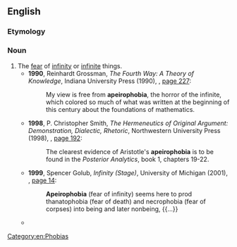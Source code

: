 ==English==

===Etymology===
{{confix|en|apeiro|phobia}}

===Noun===
{{en-noun|-}}

# The [[fear]] of [[infinity]] or [[infinite]] things.
#* '''1990''', Reinhardt Grossman, ''The Fourth Way: A Theory of Knowledge'', Indiana University Press (1990), {{ISBN|9780253326546}}, [http://books.google.com/books?id=O9O4AAAAIAAJ&q=%22free+from+apeirophobia%22 page 227]:
#*: My view is free from '''apeirophobia''', the horror of the infinite, which colored so much of what was written at the beginning of this century about the foundations of mathematics.
#* '''1998''', P. Christopher Smith, ''The Hermeneutics of Original Argument: Demonstration, Dialectic, Rhetoric'', Northwestern University Press (1998), {{ISBN|0810116073}}, [http://books.google.com/books?id=KPyrTazpptUC&pg=PA192&dq=%22apeirophobia%22 page 192]:
#*: The clearest evidence of Aristotle's '''apeirophobia''' is to be found in the ''Posterior Analytics'', book 1, chapters 19-22.
#* '''1999''', Spencer Golub, ''Infinity (Stage)'', University of Michigan (2001), {{ISBN|9780472088454}}, [http://books.google.com/books?id=5LcHNYVZZHEC&pg=PA14&dq=%22apeirophobia+(fear+of+infinity)+seems%22 page 14]:
#*: '''Apeirophobia''' (fear of infinity) seems here to prod thanatophobia (fear of death) and necrophobia (fear of corpses) into being and later nonbeing, {{…}}
#* {{seemoreCites|en}}

[[Category:en:Phobias]]